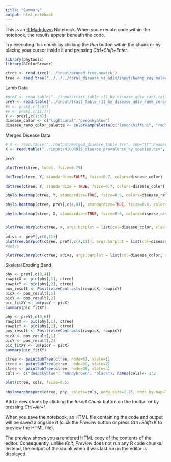 ---
title: "Summary"
output: html_notebook
---

This is an [R Markdown](http://rmarkdown.rstudio.com) Notebook. When you execute code within the notebook, the results appear beneath the code. 

Try executing this chunk by clicking the *Run* button within the chunk or by placing your cursor inside it and pressing *Ctrl+Shift+Enter*. 

```{r}
library(phytools)
library(RColorBrewer)
```
```{r}
ctree <- read.tree('../input/pruned_tree.newick')
tree <- read.tree('../../../coral_disease_vs_adiv/input/huang_roy_molecular.newick')
```

Lamb Data

```{r}
#preX <- read.table("../input/trait_table_r11_by_disease_adiv_rank.txt", sep="\t", header=TRUE, row.names = 1)
preY <- read.table('../input/trait_table_r11_by_disease_adiv_rank_zeroed.txt', sep="\t", header = TRUE, row.names = 1)
#X <- preX[,c(1:6)]
#x <- preX[,c(11,7)]
Y <- preY[,c(1:6)] 
disease_color <- c("lightcoral","deepskyblue")
disease_ramp_color_palette <- colorRampPalette(c("lemonchiffon1", "red"))(100)
```

Merged Disease Data

```{r}
# X <- read.table("../output/merged_disease_table.tsv", sep="\t",header=TRUE, row.names = 1)
X <- read.table("../input/HICORDIS_disease_prevalence_by_species.csv", header=TRUE, row.names = 1)
```

```{r}
preY
```

```{r}
plotTree(ctree, lwd=1, fsize=0.75)
```


```{r}
dotTree(ctree, Y, standardize=FALSE, fsize=0.7, colors=disease_color)
```
```{r}
dotTree(ctree, Y, standardize = TRUE, fsize=0.7, colors=disease_color)

```
```{r}
phylo.heatmap(ctree, Y, standardize=TRUE, fsize=0.6, colors=disease_ramp_color_palette,length=1)
```

```{r}
phylo.heatmap(ctree, preY[,c(4,8)], standardize=TRUE, fsize=0.6, colors=disease_ramp_color_palette,length=1)
```
```{r}
phylo.heatmap(ctree, X, standardize=TRUE, fsize=0.6, colors=disease_ramp_color_palette,length=1)
```
```{r}

```

```{r}
plotTree.barplot(ctree, x, args.barplot = list(col=disease_color, xlab = "Total Disease Prevalence"), args.plotTree = list(fsize=0.5))
```
```{r}
adivs <- preY[,c(8,11)]
plotTree.barplot(ctree, preY[,c(4,11)], args.barplot = list(col=disease_color, xlab = "Observed SEB"), args.plotTree = list(fsize=0.5))
#adivs
```

```{r}
plotTree.barplot(ctree, adivs, args.barplot = list(col=disease_color, xlab = "Observed alpha diversity"), args.plotTree = list(fsize=0.5))
```
Skeletal Eroding Band
```{r}
phy <- preY[,c(8,4)]
rawpicX <- pic(phy[,1], ctree)
rawpicY <- pic(phy[,2], ctree)
pos_result <- PositivizeContrasts(rawpicX, rawpicY)
picX <- pos_result[,1]
picY <- pos_result[,2]
pic_fitXY <- lm(picY ~ picX)
summary(pic_fitXY)
```
```{r}
phy <- preY[,c(8,6)]
rawpicX <- pic(phy[,1], ctree)
rawpicY <- pic(phy[,2], ctree)
pos_result <- PositivizeContrasts(rawpicX, rawpicY)
picX <- pos_result[,1]
picY <- pos_result[,2]
pic_fitXY <- lm(picY ~ picX)
summary(pic_fitXY)
```
```{r}
ctree <- paintSubTree(ctree, node=61, state=1)
ctree <- paintSubTree(ctree, node=39, state=2)
ctree <- paintSubTree(ctree, node=38, state=3)
cols <- c("deepskyblue", "sandybrown", "black"); names(cols)<- 1:3
```
```{r}
plot(ctree, cols, fsize=0.5)

```

```{r}
phylomorphospace(ctree, phy, colors=cols, node.size=1.25, node.by.map=TRUE, fsize=0.5)

```

Add a new chunk by clicking the *Insert Chunk* button on the toolbar or by pressing *Ctrl+Alt+I*.

When you save the notebook, an HTML file containing the code and output will be saved alongside it (click the *Preview* button or press *Ctrl+Shift+K* to preview the HTML file).

The preview shows you a rendered HTML copy of the contents of the editor. Consequently, unlike *Knit*, *Preview* does not run any R code chunks. Instead, the output of the chunk when it was last run in the editor is displayed.
